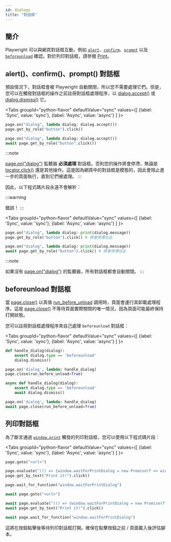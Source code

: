 ```yaml
---
id: dialogs
title: "對話框"
---
```


## 簡介

Playwright 可以與網頁對話框互動，例如 [`alert`](https://developer.mozilla.org/en-US/docs/Web/API/Window/alert)、[`confirm`](https://developer.mozilla.org/en-US/docs/Web/API/Window/confirm)、[`prompt`](https://developer.mozilla.org/en-US/docs/Web/API/Window/prompt) 以及 [`beforeunload`](https://developer.mozilla.org/en-US/docs/Web/API/Window/beforeunload_event) 確認。對於列印對話框，請參閱 [Print](#print-dialogs)。

## alert()、confirm()、prompt() 對話框

預設情況下，對話框會被 Playwright 自動關閉，所以您不需要處理它們。但是，您可以在觸發對話框的操作之前註冊對話框處理程序，以 [dialog.accept()](/api/class-dialog.mdx#dialog-accept) 或 [dialog.dismiss()](/api/class-dialog.mdx#dialog-dismiss) 它。

<Tabs
  groupId="python-flavor"
  defaultValue="sync"
  values={[
    {label: 'Sync', value: 'sync'},
    {label: 'Async', value: 'async'}
  ]
}>
<TabItem value="sync">

```py
page.on("dialog", lambda dialog: dialog.accept())
page.get_by_role("button").click()
```

</TabItem>
<TabItem value="async">

```py
page.on("dialog", lambda dialog: dialog.accept())
await page.get_by_role("button".click())
```

</TabItem>
</Tabs>

:::note

[page.on("dialog")](/api/class-page.mdx#page-event-dialog) 監聽器 **必須處理** 對話框。否則您的操作將會停滯，無論是 [locator.click()](/api/class-locator.mdx#locator-click) 還是其他操作。這是因為網頁中的對話框是模態的，因此會阻止進一步的頁面執行，直到它們被處理。
:::

因此，以下程式碼片段永遠不會解析：

:::warning

錯誤！
:::

<Tabs
  groupId="python-flavor"
  defaultValue="sync"
  values={[
    {label: 'Sync', value: 'sync'},
    {label: 'Async', value: 'async'}
  ]
}>
<TabItem value="sync">

```py
page.on("dialog", lambda dialog: print(dialog.message))
page.get_by_role("button").click() # 將會停滯在此
```

</TabItem>
<TabItem value="async">

```py
page.on("dialog", lambda dialog: print(dialog.message))
await page.get_by_role("button").click() # 將會停滯在此
```

</TabItem>
</Tabs>

:::note

如果沒有 [page.on("dialog")](/api/class-page.mdx#page-event-dialog) 的監聽器，所有對話框都會自動關閉。
:::

## beforeunload 對話框

當 [page.close()](/api/class-page.mdx#page-close) 以真值 [run_before_unload](/api/class-page.mdx#page-close-option-run-before-unload) 調用時，頁面會運行其卸載處理程序。這是 [page.close()](/api/class-page.mdx#page-close) 不等待頁面實際關閉的唯一情況，因為頁面可能最終保持打開狀態。

您可以註冊對話框處理程序來自己處理 `beforeunload` 對話框：

<Tabs
  groupId="python-flavor"
  defaultValue="sync"
  values={[
    {label: 'Sync', value: 'sync'},
    {label: 'Async', value: 'async'}
  ]
}>
<TabItem value="sync">

```py
def handle_dialog(dialog):
    assert dialog.type == 'beforeunload'
    dialog.dismiss()

page.on('dialog', lambda: handle_dialog)
page.close(run_before_unload=True)
```

</TabItem>
<TabItem value="async">

```py
async def handle_dialog(dialog):
    assert dialog.type == 'beforeunload'
    await dialog.dismiss()

page.on('dialog', lambda: handle_dialog)
await page.close(run_before_unload=True)
```

</TabItem>
</Tabs>

## 列印對話框

為了斷言通過 [`window.print`](https://developer.mozilla.org/en-US/docs/Web/API/Window/print) 觸發的列印對話框，您可以使用以下程式碼片段：

<Tabs
  groupId="python-flavor"
  defaultValue="sync"
  values={[
    {label: 'Sync', value: 'sync'},
    {label: 'Async', value: 'async'}
  ]
}>
<TabItem value="sync">

```py
page.goto("<url>")

page.evaluate("(() => {window.waitForPrintDialog = new Promise(f => window.print = f);})()")
page.get_by_text("Print it!").click()

page.wait_for_function("window.waitForPrintDialog")
```

</TabItem>
<TabItem value="async">

```py
await page.goto("<url>")

await page.evaluate("(() => {window.waitForPrintDialog = new Promise(f => window.print = f);})()")
await page.get_by_text("Print it!").click()

await page.wait_for_function("window.waitForPrintDialog")
```

</TabItem>
</Tabs>

這將在按鈕點擊後等待列印對話框打開。確保在點擊按鈕之前 / 頁面載入後評估腳本。


[Accessibility]: /api/class-accessibility.mdx "Accessibility"
[APIRequest]: /api/class-apirequest.mdx "APIRequest"
[APIRequestContext]: /api/class-apirequestcontext.mdx "APIRequestContext"
[APIResponse]: /api/class-apiresponse.mdx "APIResponse"
[APIResponseAssertions]: /api/class-apiresponseassertions.mdx "APIResponseAssertions"
[Browser]: /api/class-browser.mdx "Browser"
[BrowserContext]: /api/class-browsercontext.mdx "BrowserContext"
[BrowserType]: /api/class-browsertype.mdx "BrowserType"
[CDPSession]: /api/class-cdpsession.mdx "CDPSession"
[Clock]: /api/class-clock.mdx "Clock"
[ConsoleMessage]: /api/class-consolemessage.mdx "ConsoleMessage"
[Dialog]: /api/class-dialog.mdx "Dialog"
[Download]: /api/class-download.mdx "Download"
[ElementHandle]: /api/class-elementhandle.mdx "ElementHandle"
[Error]: /api/class-error.mdx "Error"
[FileChooser]: /api/class-filechooser.mdx "FileChooser"
[Frame]: /api/class-frame.mdx "Frame"
[FrameLocator]: /api/class-framelocator.mdx "FrameLocator"
[JSHandle]: /api/class-jshandle.mdx "JSHandle"
[Keyboard]: /api/class-keyboard.mdx "Keyboard"
[Locator]: /api/class-locator.mdx "Locator"
[LocatorAssertions]: /api/class-locatorassertions.mdx "LocatorAssertions"
[Mouse]: /api/class-mouse.mdx "Mouse"
[Page]: /api/class-page.mdx "Page"
[PageAssertions]: /api/class-pageassertions.mdx "PageAssertions"
[Playwright]: /api/class-playwright.mdx "Playwright"
[Request]: /api/class-request.mdx "Request"
[Response]: /api/class-response.mdx "Response"
[Route]: /api/class-route.mdx "Route"
[Selectors]: /api/class-selectors.mdx "Selectors"
[TimeoutError]: /api/class-timeouterror.mdx "TimeoutError"
[Touchscreen]: /api/class-touchscreen.mdx "Touchscreen"
[Tracing]: /api/class-tracing.mdx "Tracing"
[Video]: /api/class-video.mdx "Video"
[WebError]: /api/class-weberror.mdx "WebError"
[WebSocket]: /api/class-websocket.mdx "WebSocket"
[WebSocketRoute]: /api/class-websocketroute.mdx "WebSocketRoute"
[Worker]: /api/class-worker.mdx "Worker"
[Element]: https://developer.mozilla.org/en-US/docs/Web/API/element "Element"
[EvaluationArgument]: /evaluating.mdx#evaluation-argument "EvaluationArgument"
[Promise]: https://developer.mozilla.org/en-US/docs/Web/JavaScript/Reference/Global_Objects/Promise "Promise"
[iterator]: https://developer.mozilla.org/en-US/docs/Web/JavaScript/Reference/Iteration_protocols "Iterator"
[origin]: https://developer.mozilla.org/en-US/docs/Glossary/Origin "Origin"
[selector]: https://developer.mozilla.org/en-US/docs/Web/CSS/CSS_Selectors "selector"
[Serializable]: https://developer.mozilla.org/en-US/docs/Web/JavaScript/Reference/Global_Objects/JSON/stringify#Description "Serializable"
[UIEvent.detail]: https://developer.mozilla.org/en-US/docs/Web/API/UIEvent/detail "UIEvent.detail"
[UnixTime]: https://en.wikipedia.org/wiki/Unix_time "Unix Time"
[xpath]: https://developer.mozilla.org/en-US/docs/Web/XPath "xpath"

[Any]: https://docs.python.org/3/library/typing.html#typing.Any "Any"
[bool]: https://docs.python.org/3/library/stdtypes.html "bool"
[bytes]: https://docs.python.org/3/library/stdtypes.html#bytes "bytes"
[Callable]: https://docs.python.org/3/library/typing.html#typing.Callable "Callable"
[EventContextManager]: https://docs.python.org/3/reference/datamodel.html#context-managers "Event context manager"
[EventEmitter]: https://pyee.readthedocs.io/en/latest/#pyee.BaseEventEmitter "EventEmitter"
[Exception]: https://docs.python.org/3/library/exceptions.html#Exception "Exception"
[Dict]: https://docs.python.org/3/library/typing.html#typing.Dict "Dict"
[float]: https://docs.python.org/3/library/stdtypes.html#numeric-types-int-float-complex "float"
[int]: https://docs.python.org/3/library/stdtypes.html#numeric-types-int-float-complex "int"
[List]: https://docs.python.org/3/library/typing.html#typing.List "List"
[NoneType]: https://docs.python.org/3/library/constants.html#None "None"
[Pattern]: https://docs.python.org/3/library/re.html "Pattern"
[URL]: https://en.wikipedia.org/wiki/URL "URL"
[pathlib.Path]: https://realpython.com/python-pathlib/ "pathlib.Path"
[str]: https://docs.python.org/3/library/stdtypes.html#text-sequence-type-str "str"
[Union]: https://docs.python.org/3/library/typing.html#typing.Union "Union"
[datetime]: https://docs.python.org/3/library/datetime.html#datetime.datetime "datetime"

[all available image tags]: https://mcr.microsoft.com/en-us/product/playwright/python/about "all available image tags"
[Microsoft Artifact Registry]: https://mcr.microsoft.com/en-us/product/playwright/python/about "Microsoft Artifact Registry"
[Dockerfile.noble]: https://github.com/microsoft/playwright-python/blob/main/utils/docker/Dockerfile.noble "Dockerfile.noble"
